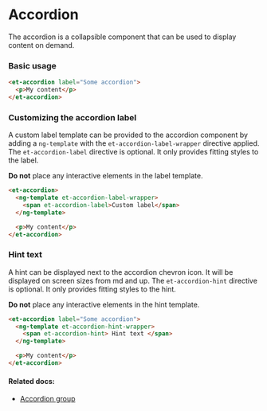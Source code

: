# Accordion

The accordion is a collapsible component that can be used to display content on demand.

### Basic usage

```html
<et-accordion label="Some accordion">
  <p>My content</p>
</et-accordion>
```

### Customizing the accordion label

A custom label template can be provided to the accordion component by adding a `ng-template` with the `et-accordion-label-wrapper` directive applied.
The `et-accordion-label` directive is optional. It only provides fitting styles to the label.

**Do not** place any interactive elements in the label template.

```html
<et-accordion>
  <ng-template et-accordion-label-wrapper>
    <span et-accordion-label>Custom label</span>
  </ng-template>

  <p>My content</p>
</et-accordion>
```

### Hint text

A hint can be displayed next to the accordion chevron icon.
It will be displayed on screen sizes from md and up.
The `et-accordion-hint` directive is optional. It only provides fitting styles to the hint.

**Do not** place any interactive elements in the hint template.

```html
<et-accordion label="Some accordion">
  <ng-template et-accordion-hint-wrapper>
    <span et-accordion-hint> Hint text </span>
  </ng-template>

  <p>My content</p>
</et-accordion>
```

#### Related docs:

- [Accordion group](/story/cdk-accordion-group--default)
